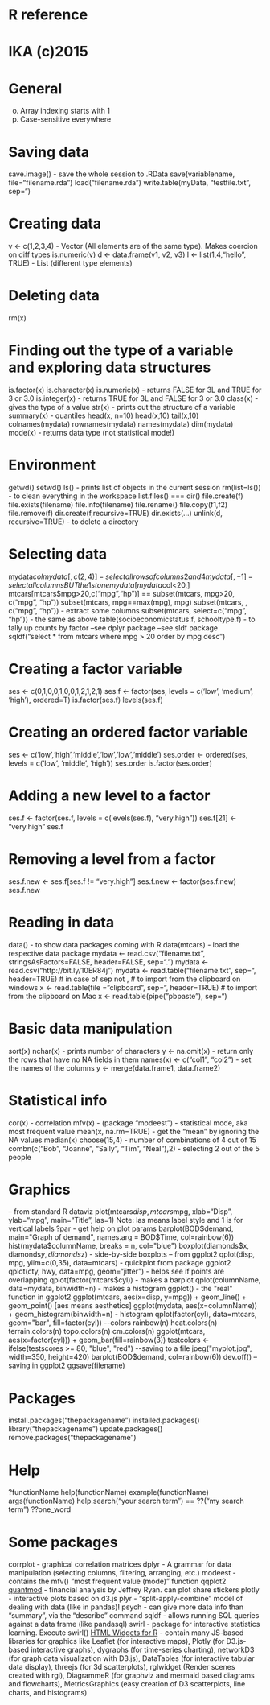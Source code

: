 # R reference
# IKA (c)2015

# General
o. Array indexing starts with 1
o. Case-sensitive everywhere

# Saving data
save.image() - save the whole session to .RData
save(variablename, file="filename.rda")
load("filename.rda")
write.table(myData, "testfile.txt", sep="\t")



# Creating data
v <- c(1,2,3,4) - Vector (All elements are of the same type). Makes coercion on diff types
is.numeric(v)
d <- data.frame(v1, v2, v3)
l <- list(1,4,"hello", TRUE) - List (different type elements)

# Deleting data
rm(x)

# Finding out the type of a variable and exploring data structures
is.factor(x)
is.character(x)
is.numeric(x) - returns FALSE for 3L and TRUE for 3 or 3.0
is.integer(x) - returns TRUE for 3L and FALSE for 3 or 3.0
class(x) - gives the type of a value
str(x) - prints out the structure of a variable
summary(x) - quantiles
head(x, n=10)
head(x,10)
tail(x,10)
colnames(mydata)
rownames(mydata)
names(mydata)
dim(mydata)
mode(x) - returns data type (not statistical mode!)

# Environment
getwd()
setwd()
ls() - prints list of objects in the current session
rm(list=ls()) - to clean everything in the workspace
list.files() === dir()
file.create(f)
file.exists(filename)
file.info(filename)
file.rename()
file.copy(f1,f2)
file.remove(f)
dir.create(f,recursive=TRUE)
dir.exists(...)
unlink(d, recursive=TRUE) - to delete a directory


# Selecting data
mydata$col
mydata[,c(2,4)] - select all rows of columns 2 and 4
mydata[,-1] - select all columns BUT the 1st one
mydata[mydata$col<20,]
mtcars[mtcars$mpg>20,c("mpg","hp")]  ==  subset(mtcars, mpg>20, c("mpg", "hp"))
subset(mtcars, mpg==max(mpg), mpg)
subset(mtcars, , c("mpg", "hp")) - extract some columns
subset(mtcars, select=c("mpg", "hp")) - the same as above
table(socioeconomicstatus.f, schooltype.f) - to tally up counts by factor
--see dplyr package
--see sldf package
sqldf("select * from mtcars where mpg > 20 order by mpg desc")




# Creating a factor variable

ses <- c(0,1,0,0,1,0,0,1,2,1,2,1)
ses.f <- factor(ses, levels = c('low', 'medium', 'high'), ordered=T)
is.factor(ses.f)
levels(ses.f)

# Creating an ordered factor variable
ses <- c('low','high','middle','low','low','middle')
ses.order <- ordered(ses, levels = c('low', 'middle', 'high'))
ses.order
is.factor(ses.order)

# Adding a new level to a factor
ses.f <- factor(ses.f, levels = c(levels(ses.f), "very.high"))
ses.f[21] <- "very.high"
ses.f

# Removing a level from a factor
ses.f.new <- ses.f[ses.f != "very.high"]
ses.f.new <- factor(ses.f.new)
ses.f.new



# Reading in data
data() - to show data packages coming with R
data(mtcars) - load the respective data package
mydata <- read.csv("filename.txt", stringsAsFactors=FALSE, header=FALSE, sep=".")
mydata <- read.csv("http://bit.ly/10ER84j")
mydata <- read.table("filename.txt", sep="\t", header=TRUE) # in case of sep not ,
# to import from the clipboard on windows
x <- read.table(file = "clipboard", sep="\t", header=TRUE)
# to import from the clipboard on Mac
x <- read.table(pipe("pbpaste"), sep="\t")

# Basic data manipulation
sort(x)
nchar(x) - prints number of characters
y <- na.omit(x) - return only the rows that have no NA fields in them
names(x) <- c("col1", "col2")  - set the names of the columns
y <- merge(data.frame1, data.frame2)

# Statistical info
cor(x) - correlation
mfv(x) - (package "modeest") - statistical mode, aka most frequent value
mean(x, na.rm=TRUE) - get the "mean" by ignoring the NA values
median(x)
choose(15,4) - number of combinations of 4 out of 15
combn(c("Bob", "Joanne", "Sally", "Tim", "Neal"),2) - selecting 2 out of the 5 people

# Graphics
-- from standard R dataviz
plot(mtcars$disp, mtcars$mpg, xlab="Disp", ylab="mpg", main="Title", las=1)
   Note: las means label style and 1 is for vertical labels
?par - get help on plot params
barplot(BOD$demand, main="Graph of demand", names.arg = BOD$Time, col=rainbow(6))
hist(mydata$columnName, breaks = n, col="blue")
boxplot(diamonds$x, diamonds$y, diamonds$z) - side-by-side boxplots
-- from ggplot2
qplot(disp, mpg, ylim=c(0,35), data=mtcars) - quickplot from package ggplot2
qplot(cty, hwy, data=mpg, geom="jitter") - helps see if points are overlapping
qplot(factor(mtcars$cyl)) - makes a barplot
qplot(columnName, data=mydata, binwidth=n) - makes a histogram
ggplot() - the "real" function in ggplot2
ggplot(mtcars, aes(x=disp, y=mpg)) + geom_line() + geom_point()  [aes means aesthetics]
ggplot(mydata, aes(x=columnName)) + geom_histogram(binwidth=n) - histogram
qplot(factor(cyl), data=mtcars, geom="bar", fill=factor(cyl))
--colors
rainbow(n)
heat.colors(n)
terrain.colors(n)
topo.colors(n)
cm.colors(n)
ggplot(mtcars, aes(x=factor(cyl))) + geom_bar(fill=rainbow(3))
testcolors <- ifelse(testscores >= 80, "blue", "red")
--saving to a file
jpeg("myplot.jpg", width=350, height=420)
barplot(BOD$demand, col=rainbow(6))
dev.off()
--saving in ggplot2
ggsave(filename)


# Packages
install.packages("thepackagename")
installed.packages()
library("thepackagename")
update.packages()
remove.packages("thepackagename")

# Help
?functionName
help(functionName)
example(functionName)
args(functionName)
help.search("your search term")  ==  ??("my search term")
??one_word



# Some packages
corrplot - graphical correlation matrices
dplyr - A grammar for data manipulation (selecting columns, filtering, arranging, etc.)
modeest - contains the mfv() "most frequent value (mode)" function
qqplot2
[quantmod](http://www.quantmode.com) - financial analysis by Jeffrey Ryan. can plot share stickers
plotly - interactive plots based on d3.js
plyr - "split-apply-combine"  model of dealing with data (like in pandas)!
psych - can give more data info than "summary", via the "describe" command
sqldf - allows running SQL queries against a data frame (like pandasql)
swirl - package for interactive statistics learning. Execute swirl()
[HTML Widgets for R](http://www.htmlwidgets.org/) - contain many JS-based libraries
  for graphics like Leaflet (for interactive maps), Plotly (for D3.js-based interactive
  graphs), dygraphs (for time-series charting), networkD3 (for graph data
  visualization with D3.js), DataTables (for interactive tabular data display), threejs (for 3d
  scatterplots), rglwidget (Render scenes created with rgl), DiagrammeR (for graphviz
  and mermaid based diagrams and flowcharts), MetricsGraphics (easy creation of D3 scatterplots, line charts, and histograms)
